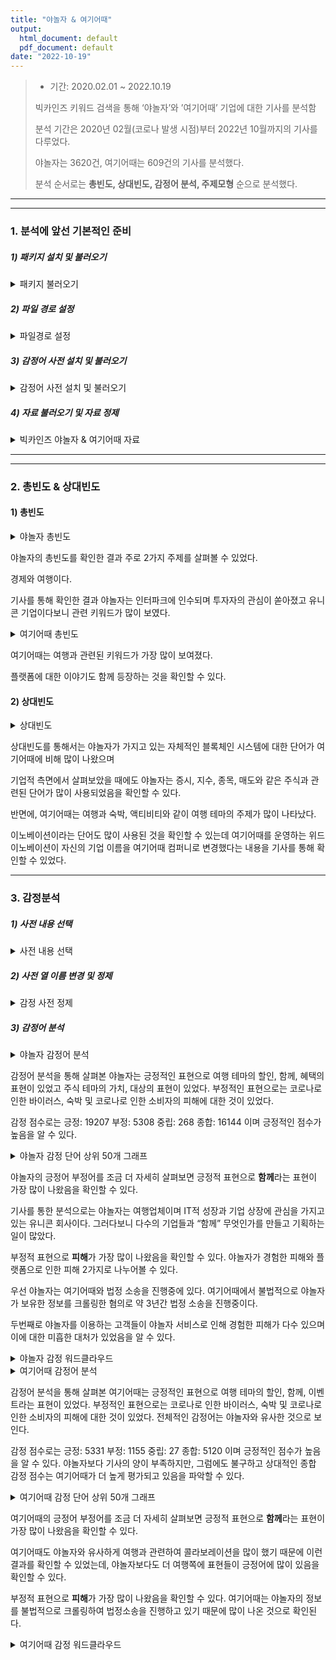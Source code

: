```yaml
---
title: "야놀자 & 여기어때"
output:
  html_document: default
  pdf_document: default
date: "2022-10-19"
---
```


> -   기간: 2020.02.01 \~ 2022.10.19
>
> 빅카인즈 키워드 검색을 통해 '야놀자'와 '여기어때' 기업에 대한 기사를 분석함
>
> 분석 기간은 2020년 02월(코로나 발생 시점)부터 2022년 10월까지의 기사를 다루었다.
>
> 야놀자는 3620건, 여기어때는 609건의 기사를 분석했다.
>
> 분석 순서로는 **총빈도, 상대빈도, 감정어 분석, 주제모형** 순으로 분석했다.

------------------------------------------------------------------------

------------------------------------------------------------------------

### 1. 분석에 앞선 기본적인 준비

##### *1) 패키지 설치 및 불러오기*

<details>

<summary>패키지 불러오기</summary>

::: {markdown="1-1"}
```r

c( "rio", "psych", "psychTools", "skimr", "janitor", 
   
   "tidyverse", "tidytable", "tidymodels", "lm.beta",
   
   "GGally", "ggforce", "gt", "mdthemes", "patchwork",
   
   "r2symbols", "equatiomatic", "purrr", "palmerpenguins",
   
   "textdata", "tidytext", "epubr", "stm", "quarto", "wordcloud",
   
   "RcppMeCab", "KoNLP", "tidyr", "dplyr", "tidylo", "lubridate"
   
) -> pkg 

lapply(pkg, require, ch = T)

sapply(pkg, function(x){

  if(!require(x, ch = T)) install.packages(x)

  library(x, ch = T)

})
```
:::

</details>

##### *2) 파일 경로 설정*

<details>

<summary>파일경로 설정</summary>

```r
#| label: 파일경로 설정
#| include: true
#| warning: false

setwd("C:/Users/YH JUNG/Documents/R/GIT/residence/data")

getwd()
```

</details>

##### *3) 감정어 사전 설치 및 불러오기*

<details>

<summary>감정어 사전 설치 및 불러오기</summary>

```r
#| label: 감정어 사전 다운 및 설치
#| include: false
#| warning: false

url_v <- "https://github.com/park1200656/KnuSentiLex/archive/refs/heads/master.zip"

dest_v <- "data/knusenti.zip"

download.file(url = url_v, destfile = dest_v, mode = "wb")

list.files("data/KnuSentiLex-master/")
```

</details>

##### *4) 자료 불러오기 및 자료 정제*

<details>

<summary>빅카인즈 야놀자 & 여기어때 자료</summary>

```r
#| label: 빅카인즈 야놀자 & 여기어때 자료
#| include: true
#| warning: false

# 야놀자
yanolja_df <- readxl::read_excel("C:/Users/YH JUNG/Documents/R/GIT/residence/data/yanolja_main_data(2020.02 ~ 2022.10).xlsx") %>%
  
select.(제목, 언론사, 본문, 일자)

yanolja_tk <- yanolja_df %>%
  
drop_na() %>%
  
unnest_tokens(word, 제목, token = pos) %>%
  
separate(word, c("word", "pos"), sep = "/") %>%
  
filter(pos == 'nng')

#여기어때
hah_df <- readxl::read_excel("C:/Users/YH JUNG/Documents/R/GIT/residence/data/hah_main_data(2020.02 ~ 2022.10).xlsx") %>%
  
select.(제목, 언론사, 본문, URL)

hah_tk <- hah_df %>%
  
drop_na() %>%
  
unnest_tokens(word, 제목, token = pos) %>%
  
separate(word, c("word", "pos"), sep = "/") %>%
  
filter(pos == 'nng')
```

</details>

------------------------------------------------------------------------

------------------------------------------------------------------------

### 2. 총빈도 & 상대빈도

#### 1) 총빈도

<details>

<summary>야놀자 총빈도</summary>

```r
#| label: 야놀자 총빈도
#| include: true
#| warning: false

yanolja_total <- yanolja_tk %>%

count(word, sort = T) %>%

slice_max(n, n = 15) %>%

ggplot(aes(x = n,

y = reorder(word, n))) +

geom_col(show.legend = F)

yanolja_total
```

</details>

야놀자의 총빈도를 확인한 결과 주로 2가지 주제를 살펴볼 수 있었다.

경제와 여행이다.

기사를 통해 확인한 결과 야놀자는 인터파크에 인수되며 투자자의 관심이 쏟아졌고 유니콘 기업이다보니 관련 키워드가 많이 보였다.

<details>

<summary>여기어때 총빈도</summary>

```r
#| label: 여기어때 총빈도
#| include: true
#| warning: false

hah_total <- hah_tk %>%

count(word, sort = T) %>%

slice_max(n, n = 15) %>%

ggplot(aes(x = n,

y = reorder(word, n))) +

geom_col(show.legend = F)

hah_total
```

</details>

여기어때는 여행과 관련된 키워드가 가장 많이 보여졌다.

플랫폼에 대한 이야기도 함께 등장하는 것을 확인할 수 있다.

#### 2) 상대빈도

<details>

<summary>상대빈도</summary>

```r
#| label: 상대빈도
#| include: true
#| warning: false

yanolja_df %>% 
  unnest_tokens(output = word, input = 본문, token  = pos) %>% 
  separate(col = word, 
           into = c("word", "pos"),
           sep = "/") %>% 
  filter(pos == "nng")-> yj_df

hah_df %>% 
  unnest_tokens(output = word, input = 본문, token  = pos) %>% 
  separate(col = word, 
           into = c("word", "pos"),
           sep = "/") %>% 
  filter(pos == "nng") -> hh_df

#상대빈도 결합
bind_rows(yj_df, hh_df, .id = "기업")  %>% 
  filter(str_length(word) > 1) %>%
  filter(word != "여기") %>% 
  filter(word != "어때") %>% 
  filter(word != "야놀자") %>% 
  count(word, 기업) %>% 
  bind_log_odds(set = 기업,
                feature = word, 
                n = n) %>% 
  arrange(-log_odds_weighted) -> weighted_log_odds_df

weighted_log_odds_df %>%
  group_by(기업 = ifelse(기업 > 1, "여기어때", "야놀자")) %>%
  slice_max(abs(log_odds_weighted), n = 15) %>%
  ggplot(aes(x = log_odds_weighted,
             y = reorder(word, log_odds_weighted),
             fill = 기업)) +
  geom_col(show.legend = F) +
  facet_wrap(~기업, scale = "free")
```

</details>

상대빈도를 통해서는 야놀자가 가지고 있는 자체적인 블록체인 시스템에 대한 단어가 여기어때에 비해 많이 나왔으며

기업적 측면에서 살펴보았을 때에도 야놀자는 증시, 지수, 종목, 매도와 같은 주식과 관련된 단어가 많이 사용되었음을 확인할 수 있다.

반면에, 여기어때는 여행과 숙박, 액티비티와 같이 여행 테마의 주제가 많이 나타났다.

이노베이션이라는 단어도 많이 사용된 것을 확인할 수 있는데 여기어때를 운영하는 위드이노베이션이 자신의 기업 이름을 여기어때 컴퍼니로 변경했다는 내용을 기사를 통해 확인할 수 있었다.

------------------------------------------------------------------------

### 3. 감정분석

##### 1) 사전 내용 선택

<details>

<summary>사전 내용 선택</summary>

```r
#| label: 사전 내용 선택
#| include: false
#| warning: false

senti_name_v <- list.files("data/KnuSentiLex-master/.")[9]

senti_dic_df <- read_tsv("data/KnuSentiLex-master/SentiWord_Dict.txt", col_names = F)

```

</details>

##### 2) 사전 열 이름 변경 및 정제

<details>

<summary>감정 사전 정제</summary>

```r
#| label: 감정 사전 정제
#| include: true
#| warning: false

senti_dic_df <- senti_dic_df %>% rename(word = X1, sScore = X2)

senti_dic_df %>%

mutate(emotion = ifelse(sScore >= 1, "긍정", ifelse(sScore <= -1, "부정", "중립"))) %>%

count(emotion)

knu_dic_df <- senti_dic_df %>%

filter(!is.na(sScore))



```

</details>

##### 3) 감정어 분석

<details>

<summary>야놀자 감정어 분석</summary>

```r
#| label: 야놀자 감정어 분석
#| include: true
#| warning: false

#상위 15개 감정어 분석(단어 갯수 2개 이상)
yanolja_senti_df <- yanolja_tk %>%

unnest_tokens(word, 본문, token = pos) %>%

separate(col = word, into = c("word", "morph"), sep = "/" ) %>%

inner_join(knu_dic_df) %>%

count(word, sScore, sort = T) %>%

filter(str_length(word) > 1) %>%

mutate(word = reorder(word, n)) %>%

slice_head(n = 15)

#감정어 그래프
yanolja_senti_df %>%

ggplot()+

geom_col(aes(n, word, fill = sScore), show.legend = F)

#감정 분석 점수
yanolja_tk %>%

unnest_tokens(word, 본문) %>%

left_join(knu_dic_df) %>%

mutate(sScore = ifelse(is.na(sScore), 0, sScore)) %>%

arrange(sScore)

#긍정 부정 단어 갯수
yanolja_tk %>%

unnest_tokens(word, 본문) %>%

left_join(knu_dic_df) %>%

mutate(sScore = ifelse(sScore >= 1, "긍정", ifelse(sScore <= -1, "부정", "중립"))) %>%

count(sScore)

# 감정 점수
yanolja_tk %>%

unnest_tokens(word, 본문) %>%

left_join(knu_dic_df) %>%

mutate(sScore = ifelse(is.na(sScore), 0, sScore)) %>%

summarise(emotion = sum(sScore))
```

</details>

감정어 분석을 통해 살펴본 야놀자는 긍정적인 표현으로 여행 테마의 할인, 함께, 혜택의 표현이 있었고 주식 테마의 가치, 대상의 표현이 있었다. 부정적인 표현으로는 코로나로 인한 바이러스, 숙박 및 코로나로 인한 소비자의 피해에 대한 것이 있었다.

감정 점수로는 긍정: 19207 부정: 5308 중립: 268 종합: 16144 이며 긍정적인 점수가 높음을 알 수 있다.

<details>

<summary>야놀자 감정 단어 상위 50개 그래프</summary>

```r
#| label: 야놀자 감정 단어 상위 50개 그래프
#| include: true
#| warning: false

yanolja_tk %>%

unnest_tokens(word, 본문) %>%

inner_join(knu_dic_df) %>%

mutate(emotion = ifelse(sScore > 0, "긍정", ifelse(sScore < 0, "부정", "중립"))) %>%

filter(emotion != "중립") %>%

count(word, emotion, sort = T) %>%

mutate(word = reorder(word, n)) %>%

filter(str_length(word) > 1) %>%

top_n(20) %>%

ggplot(aes(word, n, fill = emotion)) +

geom_col(show.legend = FALSE) +

facet_wrap(~emotion, scales = "free_y") +

labs(y = "단어 빈도", x = "감정 단어", title = "야놀자 긍정어 부정어") +

coord_flip()
```

</details>

야놀자의 긍정어 부정어를 조금 더 자세히 살펴보면 긍정적 표현으로 **함께**라는 표현이 가장 많이 나왔음을 확인할 수 있다.

기사를 통한 분석으로는 야놀자는 여행업체이며 IT적 성장과 기업 상장에 관심을 가지고 있는 유니콘 회사이다. 그러다보니 다수의 기업들과 "함께" 무엇인가를 만들고 기획하는 일이 많았다.

부정적 표현으로 **피해**가 가장 많이 나왔음을 확인할 수 있다. 야놀자가 경험한 피해와 플랫폼으로 인한 피해 2가지로 나누어볼 수 있다.

우선 야놀자는 여기어때와 법정 소송을 진행중에 있다. 여기어때에서 불법적으로 야놀자가 보유한 정보를 크롤링한 혐의로 약 3년간 법정 소송을 진행중이다.

두번째로 야놀자를 이용하는 고객들이 야놀자 서비스로 인해 경험한 피해가 다수 있으며 이에 대한 미흡한 대처가 있었음을 알 수 있다.

<details>

<summary>야놀자 감정 워드클라우드</summary>

```r
#| label: 야놀자 감정 워드클라우드
#| include: true
#| warning: false

yanolja_tk %>%

unnest_tokens(word, 본문) %>%

inner_join(knu_dic_df) %>%

mutate(emotion = ifelse(sScore > 0, "긍정", ifelse(sScore < 0, "부정", "중립"))) %>%

filter(emotion != "중립") %>%

count(word, emotion, sort = T) %>%

filter(str_length(word) > 1) %>%

reshape2::acast(word ~ emotion, value.var = "n", fill = 0) %>%

comparison.cloud(colors = c("blue", "red"), max.words = 50)

```

</details>

<details>

<summary>여기어때 감정어 분석</summary>

```r
#| label: 여기어때 감정어 분석 
#| include: true
#| warning: false

#상위 15개 감정어 분석(단어 갯수 2개 이상)

hah_senti_df <- hah_tk %>%

unnest_tokens(word, 본문, token = pos) %>%

separate(col = word, into = c("word", "morph"), sep = "/" ) %>%

inner_join(knu_dic_df) %>%

count(word, sScore, sort = T) %>%

filter(str_length(word) > 1) %>%

mutate(word = reorder(word, n)) %>%

slice_head(n = 15)

#감정어 그래프

hah_senti_df %>%

ggplot()+

geom_col(aes(n, word, fill = sScore), show.legend = F)


#감정 분석 점수
hah_tk %>%

unnest_tokens(word, 본문) %>%

left_join(knu_dic_df) %>%

mutate(sScore = ifelse(is.na(sScore), 0, sScore)) %>%

arrange(sScore)


#긍정 부정 단어 갯수

hah_tk %>%

unnest_tokens(word, 본문) %>%

left_join(knu_dic_df) %>%

mutate(sScore = ifelse(sScore >= 1, "긍정", ifelse(sScore <= -1, "부정", "중립"))) %>%

count(sScore)

#감정 점수

hah_tk %>%

unnest_tokens(word, 본문) %>%

left_join(knu_dic_df) %>%

mutate(sScore = ifelse(is.na(sScore), 0, sScore)) %>%

summarise(emotion = sum(sScore))

```

</details>

감정어 분석을 통해 살펴본 여기어때는 긍정적인 표현으로 여행 테마의 할인, 함께, 이벤트라는 표현이 있었다. 부정적인 표현으로는 코로나로 인한 바이러스, 숙박 및 코로나로 인한 소비자의 피해에 대한 것이 있었다. 전체적인 감정어는 야놀자와 유사한 것으로 보인다.

감정 점수로는 긍정: 5331 부정: 1155 중립: 27 종합: 5120 이며 긍정적인 점수가 높음을 알 수 있다. 야놀자보다 기사의 양이 부족하지만, 그럼에도 불구하고 상대적인 종합 감정 점수는 여기어때가 더 높게 평가되고 있음을 파악할 수 있다.

<details>

<summary>여기어때 감정 단어 상위 50개 그래프</summary>

```r
#| label: 여기어때 감정 단어 상위 50개 그래프
#| include: true
#| warning: false

hah_tk %>%

unnest_tokens(word, 본문) %>%

inner_join(knu_dic_df) %>%

mutate(emotion = ifelse(sScore > 0, "긍정", ifelse(sScore < 0, "부정", "중립"))) %>%

filter(emotion != "중립") %>%

count(word, emotion, sort = T) %>%

mutate(word = reorder(word, n)) %>%

filter(str_length(word) > 1) %>%

top_n(20) %>%

ggplot(aes(word, n, fill = emotion)) +

geom_col(show.legend = FALSE) +

facet_wrap(~emotion, scales = "free_y") +

labs(y = "단어 빈도", x = "감정 단어", title = "여기어때 긍정어 부정어") +

coord_flip()

```

</details>

여기어때의 긍정어 부정어를 조금 더 자세히 살펴보면 긍정적 표현으로 **함께**라는 표현이 가장 많이 나왔음을 확인할 수 있다.

여기어때도 야놀자와 유사하게 여행과 관련하여 콜라보레이션을 많이 했기 때문에 이런 결과를 확인할 수 있었는데, 야놀자보다도 더 여행쪽에 표현들이 긍정어에 많이 있음을 확인할 수 있다.

부정적 표현으로 **피해**가 가장 많이 나왔음을 확인할 수 있다. 여기어때는 야놀자의 정보를 불법적으로 크롤링하여 법정소송을 진행하고 있기 때문에 많이 나온 것으로 확인된다.

<details>

<summary>여기어때 감정 워드클라우드</summary>

```r
#| label: 여기어때 감정 워드클라우드
#| include: true
#| warning: false

hah_tk %>%

unnest_tokens(word, 본문) %>%

inner_join(knu_dic_df) %>%

mutate(emotion = ifelse(sScore > 0, "긍정", ifelse(sScore < 0, "부정", "중립"))) %>%

filter(emotion != "중립") %>%

count(word, emotion, sort = T) %>%

filter(str_length(word) > 1) %>%

reshape2::acast(word ~ emotion, value.var = "n", fill = 0) %>%

comparison.cloud(colors = c("blue", "red"), max.words = 50)

```

------------------------------------------------------------------------

### 4. 주제모형

> 모형 구축을 위해 기준점이 되는 자료 열 "press", "cat" 등을 새롭게 불러와 자료를 수집하고
>
> 수집한 기사의 중복 기사를 삭제하고 기사별 열 번호를 기입하여 분석에 용의하게 정제했다.
>
> 많은 주제 중 경제와 문화 측면의 기사가 가장 많아 경제로 묶었다.
>
> 다양한 언론사를 야당지와 여당지로 추가 분류하였고 속하지 않은 언론사는 여당지로 분류하였다.

##### 1) 모델링을 위한 자료 수집

```r
#| label: 자료수집
#| include: false
#| warning: false

#야놀자
yanolja_sub <- readxl::read_excel("C:/Users/YH JUNG/Documents/R/GIT/residence/data/yanolja_after_covid_20190201-20220930.xlsx") %>%

select(일자, 제목, 본문, 언론사, cat = `통합 분류1`, 키워드)

#여기어때
hah_sub <- readxl::read_excel("C:/Users/YH JUNG/Documents/R/GIT/residence/data/hah_after_covid_20190201-20220930.xlsx") %>%

select(일자, 제목, 본문, 언론사, cat = `통합 분류1`, 키워드)
```

##### 2) 자료 정제

<details>

<summary>야놀자 자료 정제</summary>

```r
#| label: 야놀자 자료 정제
#| include: true
#| warning: false

yanolja_sub2 <- yanolja_sub %>%

distinct(제목, .keep_all = T) %>%

mutate(ID = factor(row_number())) %>%

mutate(week = week(ymd(일자))) %>%

unite(제목, 본문, col = "text", sep = " ") %>%

mutate(text = str_squish(text)) %>%

mutate(press = case_when(

언론사 == "조선일보" ~ "야당지",

언론사 == "중앙일보" ~ "야당지",

언론사 == "동앙일보" ~ "야당지",

언론사 == "국민일보" ~ "야당지",

언론사 == "문화일보" ~ "야당지",

언론사 == "한국경제" ~ "야당지",

언론사 == "경향신문" ~ "여당지",

TRUE ~ "여당지") ) %>%

separate(cat, sep = ">", into = c("cat", "cat2")) %>%

select(-cat2) %>%

mutate(catSoc = case_when( cat == "경제" ~ "경제면",
                           cat == "문화" ~ "경제면", 
                           TRUE ~ "비경제면") )

#주제별 갯수
yanolja_sub2 %>% count(cat, sort = T)
```

\#####

</details>

<details>

<summary>여기어때 자료 정제</summary>

```r
#| label: 여기어때 자료 정제
#| include: true
#| warning: false

hah_sub2 <- hah_sub %>%

distinct(제목, .keep_all = T) %>%

mutate(ID = factor(row_number())) %>%

mutate(week = week(ymd(일자))) %>%

unite(제목, 본문, col = "text", sep = " ") %>%

mutate(text = str_squish(text)) %>%

mutate(press = case_when(

언론사 == "조선일보" ~ "야당지",

언론사 == "중앙일보" ~ "야당지",

언론사 == "동앙일보" ~ "야당지",

언론사 == "국민일보" ~ "야당지",

언론사 == "문화일보" ~ "야당지",

언론사 == "한국경제" ~ "야당지",

언론사 == "경향신문" ~ "여당지",

TRUE ~ "여당지") ) %>%

separate(cat, sep = ">", into = c("cat", "cat2")) %>%

select(-cat2) %>%

mutate(catSoc = case_when(cat == "경제" ~ "경제면",
                          cat == "문화" ~ "경제면",
                          TRUE ~ "비경제면") )

#여기어때 주제별 갯수
hah_sub2 %>% count(cat, sort = T)
```

</details>

##### 3) 토큰화

<details>

<summary>야놀자 토큰화</summary>

```r
#| label: 야놀자 토큰화
#| include: true
#| warning: false

fullchar_v <- "ㆍ|ㅣ|‘|’|“|”|○|●|◎|◇|◆|□|■|△|▲|▽|▼|〓|◁|◀|▷|▶|♤|♠|♡|♥|♧|♣|⊙|◈|▣"


#야놀자 토큰화
yanolja_S <- yanolja_sub2 %>%

mutate(키워드 = str_remove_all(키워드, "[^(\\w+|\\d+|,)]")) %>%

mutate(키워드 = str_remove_all(키워드, fullchar_v)) %>%

unnest_tokens(word, 키워드, token = "regex", pattern = ",")

#토큰화 후 데이터 결합

yanolja_C <- yanolja_S %>%

group_by(ID) %>%

summarise(text2 = str_flatten(word, " ")) %>%

ungroup() %>%

inner_join(yanolja_sub2, by = "ID")
```

</details>

<details>

<summary>여기어때 토큰화</summary>

```r
#| label: 여기어때 토큰화
#| include: true
#| warning: false

hah_S <- hah_sub2 %>%

mutate(키워드 = str_remove_all(키워드, "[^(\\w+|\\d+|,)]")) %>%

mutate(키워드 = str_remove_all(키워드, fullchar_v)) %>%

unnest_tokens(word, 키워드, token = "regex", pattern = ",")

#여기어때 데이터 결합

hah_C <- hah_S %>%

group_by(ID) %>%

summarise(text2 = str_flatten(word, " ")) %>%

ungroup() %>%

inner_join(hah_sub2, by = "ID")
```

</details>

##### 4) stm 말뭉치

<details>

<summary>야놀자 stm 말뭉치 & 객체 할당</summary>

```r
#| label: 야놀자 stm 말뭉치 & 객체 할당
#| include: true
#| warning: false

processed_yanol <- yanolja_C %>% 
  textProcessor(documents = yanolja_C$text2,
                metadata = .,
                wordLengths = c(2, Inf))

out_yanol <- prepDocuments(processed_yanol$documents,
                           processed_yanol$vocab,
                           processed_yanol$meta,
                           lower.thresh = 0)

summary(out_yanol)

# 모형구축을 위한 객체 저장
docs_yanol <- out_yanol$documents

vocab_yanol <- out_yanol$vocab

meta_yanol <- out_yanol$meta
```

</details>

<details>

<summary>여기어때 stm 말뭉치 & 객체 할당</summary>

```r
#| label: 여기어때 stm 말뭉치 & 객체 할당
#| include: true
#| warning: false

processed_hah <- hah_C %>% textProcessor(documents = hah_C$text2,
                                         metadata = .,
                                         wordLengths = c(2, Inf))


out_hah <-prepDocuments(processed_hah$documents,
                        processed_hah$vocab,
                        processed_hah$meta,
                        lower.thresh = 0)

# 모형구축을 위한 객체 할당
summary(out_hah)

docs_hah <- out_hah$documents

vocab_hah <- out_hah$vocab

meta_hah <- out_hah$meta

```

</details>

##### 5) 공변인 분석

```r
#| label: 토픽 갯수 정하기
#| include: false
#| warning: false
#| eval: false
#주제 갯수
topicN <- c(10)

storage_yanol <- searchK(docs_yanol, vocab_yanol, K = topicN)

storage_hah <- searchK(docs_hah, vocab_hah, K = topicN)
```

토픽 모델링을 하기 전에 모델을 1개부터 100개까지 코드를 진행해보았고 10개 이상부터 유의미한 토픽 분석이 될 것으로 확인되어 10개로 정했다.

<details>

<summary>야놀자 주제모형(공변인) 분석</summary>

```r
#| label: 야놀자 주제모형(공변인) 분석
#| include: true
#| warning: false

#시스템 시간
t1 <- Sys.time()
t2 <- Sys.time()
#주제모형 구성
meta_fit_yanol <- stm(documents = docs_yanol,
                      vocab = vocab_yanol,
                      data = meta_yanol,
                      K = 10,
                      prevalence =~ press + s(week, 6), 
                      max.em.its = 75, 
                      verbose = F, 
                      init.type = "Spectral",
                      seed = 37)
```

</details>

<details>

<summary>여기어때 주제모형(공변인) 분석</summary>

```r
#| label: 여기어때 주제모형(공변인) 분석
#| include: false
#| warning: false

#plot(storage_hah)

meta_fit_hah <- stm(documents = docs_hah,
                    vocab = vocab_hah,
                    data = meta_hah,
                    K = 10,
                    prevalence =~ press + s(week, 6),
                    max.em.its = 75,
                    verbose = F,
                    init.type = "Spectral",
                    seed = 37)
```

</details>

##### 6) 주제 이름 짓기

<details>

<summary>야놀자 주제이름 짓기</summary>

```r
#| label: 야놀자 주제이름 짓기
#| include: true
#| warning: false

labelTopics(meta_fit_yanol)

#주제 이름 데이터 프레임에 저장
topic_name_yanol <- tibble(topic = 1:10,
                           name = c("1. 연휴, 여행",
                                    "2. 야놀자 클라우드 시스템",
                                    "3. 강원도 산불 피해자 지원",
                                    "4. 국정감사",
                                    "5. 온라인플렛폼공정화",
                                    "6. 인터파크 인수",
                                    "7. 유니콘 기업",
                                    "8. 결제 할인",
                                    "9. NFT",
                                    "10. 야놀자 투자") )

#주제별 상위 7개 단어목록을 데이터 프레임에 저장
td_beta_yanol <- meta_fit_yanol %>% tidy(matrix = 'beta')

term_topic_name_yanol <- td_beta_yanol %>%

group_by(topic) %>%

slice_max(beta, n = 7) %>%

left_join(topic_name_yanol, by = "topic")
```

</details>

<details>

<summary>여기어때 주제이름 짓기</summary>

```r
#| label: 여기어때 주제이름 짓기
#| include: true
#| warning: false

labelTopics(meta_fit_hah)

#주제 이름 데이터 프레임에 저장
topic_name_hah <- tibble(topic = 1:10,
                         name = c("1. 여기어때 인수",
                                  "2. 경상북도 콜라보",
                                  "3. 불법크롤링 법정 문제",
                                  "4. 유니콘 기업",
                                  "5. 현대카드 콜라보",
                                  "6. 고객정보 대량유출",
                                  "7. 경기도 콜라보",
                                  "8. 여행 플랫폼",
                                  "9. 반려동물 여행",
                                  "10. 해외여행") )

#주제별 상위 7개 단어목록을 데이터 프레임에 저장
td_beta_hah <- meta_fit_hah %>% tidy(matrix = 'beta')

term_topic_name_hah <-
  
  td_beta_hah %>%
  
  group_by(topic) %>%
  
  slice_max(beta, n = 7) %>%
  
  left_join(topic_name_hah, by = "topic")
```

</details>

토픽에 대한 단어들을 통해 주제를 정했으며, 유사한 주제의 경우 차이점을 두기위해 관련 기사들을 찾아보고 단어들을 확인해 보았다.

##### 7) 주제별 단어 분포표

<details>

<summary>야놀자 주제별 단어 분포표</summary>

```r
#| label: 야놀자 주제별 단어 분포표
#| include: true
#| warning: false

term_topic_name_yanol %>%
  ggplot(aes(x = beta,
             y = reorder_within(term, beta, name),
             fill = name)) +
  geom_col(show.legend = F) +
  
  facet_wrap(~name, scales = "free") +
  
  scale_y_reordered() + 
  
  labs(x = expression("단어 확률분포:"~beta), y = NULL,
       title = "야놀자 주제별 단어 확률 분포",
       subtitle = "주제별로 다른 단어들로 군집") +
  
  theme(plot.title = element_text(size = 20))
```

</details>

야놀자 주제별 단어 확률 분포를 통해 가장 많이 이야기되는 내용을 중심으로 살펴보았다. 인터파크 인수, 블록체인 루니버스 주제가 가장 밀집도 있게 보여졌다.

인터파크에서 야놀자를 인수하며 야놀자의 시장과 사업이 증가한 것을 확인할 수 있고, 야놀자의 주된 행사가 결제, 할인, 해택 등이라는 것을 확인할 수 있다.

<details>

<summary>여기어때 주제별 단어 분포표</summary>

```r
#| label: 여기어때 주제별 단어 분포표
#| include: true
#| warning: false

term_topic_name_hah %>%
  
  ggplot(aes(x = beta,
             y = reorder_within(term, beta, name),
             fill = name)) +
  
  geom_col(show.legend = F) +
  
  facet_wrap(~name, scales = "free") +
  
  scale_y_reordered() +
  
  labs(x = expression("단어 확률분포:"~beta),
       y = NULL,
       title = "여기어때 주제별 단어 확률 분포",
       subtitle = "주제별로 다른 단어들로 군집") +
  
  theme(plot.title = element_text(size = 20))
```

</details>

여기어때에서 밀집도가 있게 나타난 주제는 유니콘 기업과 경기도 콜라보이다.

여기어때는 유니콘 기업으로 숙박 플랫폼을 구축하여 기업의 가치를 높이며 여러 업체와의 상호작용을 통해 숙박업에서 큰 역할을 하고 있다는 것을 주제 모형을 통해 확인할 수 있으며 주된 수익 창출이 이런 중계 역할을 통한 수수료 수익임을 알 수 있다.

또한 여기어때가 경기도와 콜라보레이션을 하여 자신의 PR적 측면을 강화했다. 경기도의 여행지와 음식점 등 관광 촉진을 위해 다양한 영상과 캠페인을 진행하였고 콘텐츠 제작과 광고에도 힘쓴 것을 단어를 통해 확인할 수 있다.

##### 8) 감마를 통한 주제 관련보도 상위 주제어

> 감마는 주제어의 문서 분포를 확인하기 위해 쓰지만 분석 자료로 사용하지 않고 감마의 평균값을 통하여 주제 관련 보도의 상위 주제어를 파악할 수 있다.

<details>

<summary>야놀자 감마 분석을 통한 상위 주제어</summary>

```r
#| label: 야놀자 감마 분석을 통한 상위 주제어
#| include: true
#| warning: false

#감마분석
td_gamma_yanol <- meta_fit_yanol %>% tidy(matrix = 'gamma')

#단어분포 자료를 통해 주제별 상위 7개 단어 선정
top_terms_yanol <-

td_beta_yanol %>%

group_by(topic) %>%

slice_max(beta, n = 7) %>%

select(topic, term) %>%

summarise(terms = str_flatten(term, collapse = ","))

top_terms_yanol
#주제별 감마 평균 계산
gamma_terms_yanol <-

td_gamma_yanol %>%

group_by(topic) %>%

summarise(gamma = mean(gamma)) %>%

left_join(top_terms_yanol, by = 'topic') %>% 

left_join(topic_name_yanol, by = 'topic')

gamma_terms_yanol
```

</details>

<details>

<summary>여기어때 감마 분석을 통한 상위 주제어</summary>

```r
#| label: 여기어때 감마 분석을 통한 상위 주제어
#| include: true
#| warning: false

#감마분석
td_gamma_hah <- meta_fit_hah %>% tidy(matrix = 'gamma')

#단어분포 자료를 통해 주제별 상위 7개 단어 선정
top_terms_hah <-

td_beta_hah %>%

group_by(topic) %>%

slice_max(beta, n = 7) %>%

select(topic, term) %>%

summarise(terms = str_flatten(term, collapse = ","))

top_terms_hah

#주제별 감마 평균 계산
gamma_terms_hah <-

td_gamma_hah %>%

group_by(topic) %>%

summarise(gamma = mean(gamma)) %>%

left_join(top_terms_hah, by = 'topic') %>%

left_join(topic_name_hah, by = 'topic')

gamma_terms_hah
```

</details>

##### 9) 상위 주제어 그래프

<details>

<summary>야놀자 상위 주제어 그래프</summary>

```r
#| label: 야놀자 상위 주제어 그래프
#| include: true
#| warning: false

gamma_terms_yanol %>%
  
  ggplot(aes(x = gamma, y = reorder(name, gamma), fill = name)) +
  
  geom_col(show.legend = F) +
  
  geom_text(aes(label = round(gamma, 2)),
            hjust = 1.15) + 
  
  geom_text(aes(label = terms),
            hjust = -0.05) + 
  
  scale_x_continuous(expand = c(0, 0), 
                     limit = c(0, .8)) + 
  
  labs(x = expression("문서 확률분포"~(gamma)), 
       y = NULL,
       title = "야놀자 관련 상위 주제어",
       subtitle = "주제별로 기여도가 높은 단어 중심") +
  
  theme(plot.title = element_text(size = 20))
```

</details>

야놀자는 자체 클라우드 시스템이 가장 주목받고 있음을 확인할 수 있다.

IT 기업이 아니냐는 기사가 있을 정도로 자체적으로 개발하고 관리하는 클라우드 시스템이 야놀자의 가치와 서비스 측면을 높이는 데에 기여하고 있다.

또한 야놀자도 유니콘 기업으로 투자, 스타트업, 상장 등의 내용이 많이 주목받고 있다. 여행 업체이지만 다른 분야로 나아가기 위해 노력하고 있다는 것을 확인할 수 있다.

<details>

<summary>여기어때 상위 주제어 그래프</summary>

```r
#| label: 여기어때 상위 주제어 그래프
#| include: true
#| warning: false

gamma_terms_hah %>%

ggplot(aes(x = gamma, y = reorder(name, gamma), fill = name)) +

geom_col(show.legend = F) +

geom_text(aes(label = round(gamma, 2)), 
          hjust = 1.15) + 

geom_text(aes(label = terms),
          hjust = -0.05) + 

scale_x_continuous(expand = c(0, 0), 
                   limit = c(0, .8)) + 

labs(x = expression("문서 확률분포"~(gamma)),
     y = NULL,
     title = "여기어때 관련 상위 주제어",
     subtitle = "주제별로 기여도가 높은 단어 중심") +
  
theme(plot.title = element_text(size = 20))
```

</details>

여기어때는 여행과 관련된 주제가 상위 주제를 차지하고 있다. 해택적인 부분, 여행적인 부분에 있어서 더욱 관심을 받고 있다.

### 정리

> 야놀자와 여기어때를 비교하며 단어적 차이를 살펴본 결과 분명하게 두드러지는 부분은 2가지가 있었다.
>
> 1)  여행 플랫폼
>
> 야놀자와 여기어때는 모델링을 통한 비교 분석을 해도 콜라보레이션, 여행, 할인 등 **여행 관련 주제**가 매우 유사한 것을 알 수 있다. 유사한 플랫폼이기 때문에 **크롤링 관련 법정 소송**이 3년동안 진행되고 있는 것도 그렇고 얼마나 많은 숙소, 식당과 제휴를 맺느냐에 따라 기업의 성적이 달라지기 때문에 매우 민감한 사항인 것을 알 수 있다.
>
> 2)  기술력
>
> 코로나 이후 여행 업체가 주춤하면서 **여기어때는 현상 유지**를 하기 위해 노력한 것으로 보인다. 다시 말해 자신의 플랫폼이 망하지 않게 만들기 위해 지금의 플랫폼을 조금 더 향상시기기 보다 보완하는 것에 중점을 두었다.
>
> 하지만 **야놀자**는 코로나로 인해 여행업체가 주춤되는 것을 기회로 삼아서 **자체적인 시스템 개발**에 힘을 더했다. **블록체인, NFT**와 같이 수익원을 창출할 수 있는 기술력을 발전시켰고 이러한 기술력을 바탕으로 서비스에 적용하다보니, 여기어때와의 성장률에 있어서 격차가 나고 있다는 것을 확인할 수 있었다.
